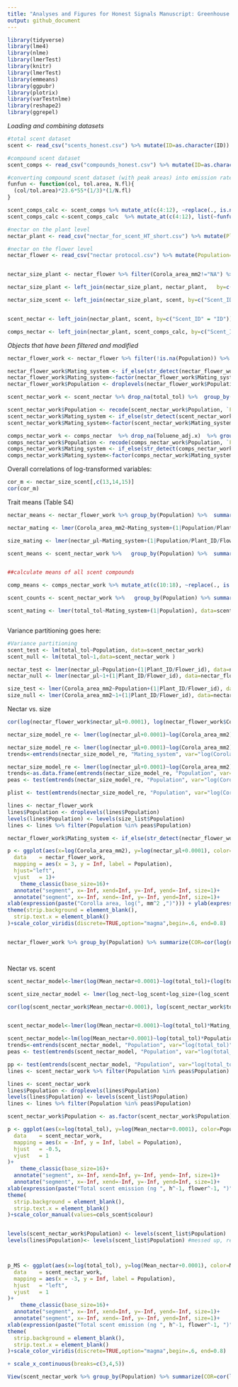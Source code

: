```yaml
---
title: "Analyses and Figures for Honest Signals Manuscript: Greenhouse data"
output: github_document
---
```


```r
library(tidyverse)
library(lme4)
library(nlme)
library(lmerTest)
library(knitr)
library(lmerTest)
library(emmeans)
library(ggpubr)
library(plotrix)
library(varTestnlme)
library(reshape2)
library(ggrepel)
```


*Loading and combining datasets*

```r
#total scent dataset
scent <- read_csv("scents_honest.csv") %>% mutate(ID=as.character(ID)) 

#compound scent dataset
scent_comps <- read_csv("compounds_honest.csv") %>% mutate(ID=as.character(ID))

#converting compound scent dataset (with peak areas) into emission rates
funfun <- function(col, tol.area, N.fl){
  (col/tol.area)*23.6*55*(1/3)*(1/N.fl)
}

scent_comps_calc <- scent_comps %>% mutate_at(c(4:12), ~replace(., is.na(.), 0)) %>% left_join(., scent, by="ID")
scent_comps_calc <-scent_comps_calc  %>% mutate_at(c(4:12), list(~funfun(., Toluene_adj.y,NFlowers.x)))

#nectar on the plant level
nectar_plant <- read_csv("nectar_for_scent_HT_short.csv") %>% mutate(Plant_id=as.factor(as.character(Plant_id)))

#nectar on the flower level
nectar_flower <- read_csv("nectar protocol.csv") %>% mutate(Population=as.factor(Population), Plant_ID=as.factor(as.character(Plant_ID)), Flower_id=as.factor(as.character(Flower_id)), plant_id=as.factor(as.character(plant_id)))


nectar_size_plant <- nectar_flower %>% filter(Corola_area_mm2!="NA") %>%   group_by(Population, plant_id) %>% summarize(size=mean(Corola_area_mm2), nect=mean(nectar_μl))

nectar_size_plant <- left_join(nectar_size_plant, nectar_plant,   by=c("Population", "plant_id"="Plant_id")) %>% group_by(Population) %>%  filter(length(unique(plant_id))>=8) %>% select(-Mean_nectar, -Notes, -`...7`)

nectar_size_scent <- left_join(nectar_size_plant, scent, by=c("Scent_ID"="ID")) %>%  filter(Scent_ID!="NA") %>% drop_na() %>% mutate(log_size = log(size), log_nect=log(nect+0.0001), log_scent=log(total_tol))


scent_nectar <- left_join(nectar_plant, scent, by=c("Scent_ID" = "ID"))

comps_nectar <- left_join(nectar_plant, scent_comps_calc, by=c("Scent_ID" = "ID"))

```

*Objects that have been filtered and modified*
```r

nectar_flower_work <- nectar_flower %>% filter(!is.na(Population)) %>%  filter(!is.na(nectar_μl)) %>% filter(!is.na(Corola_area_mm2)) %>% filter(Corola_area_mm2>0) %>% filter(Population %in% nectar_flower_pop$Population)

nectar_flower_work$Mating_system <- if_else(str_detect(nectar_flower_work$Population,"^G|^I"), "SI", "SC")
nectar_flower_work$Mating_system<-factor(nectar_flower_work$Mating_system, levels=c("SI", "SC"))
nectar_flower_work$Population <- droplevels(nectar_flower_work$Population)

scent_nectar_work <- scent_nectar %>% drop_na(total_tol) %>%  group_by(Population) %>% filter(length(unique(Plant_id))>=8)

scent_nectar_work$Population <- recode(scent_nectar_work$Population, `Fr3/IT11`="Fr3", `Fr4/IT12`="Fr4")
scent_nectar_work$Mating_system <- if_else(str_detect(scent_nectar_work$Population,"^G|^I"), "SI", "SC")
scent_nectar_work$Mating_system<-factor(scent_nectar_work$Mating_system, levels=c("SI", "SC"))

comps_nectar_work <- comps_nectar  %>% drop_na(Toluene_adj.x)  %>% group_by(Population) %>% filter(length(unique(Plant_id))>=8)
comps_nectar_work$Population <- recode(comps_nectar_work$Population, `Fr3/IT11`="Fr3", `Fr4/IT12`="Fr4")
comps_nectar_work$Mating_system <- if_else(str_detect(comps_nectar_work$Population,"^G|^I"), "SI", "SC")
comps_nectar_work$Mating_system<-factor(comps_nectar_work$Mating_system, levels=c("SI", "SC"))
```


Overall correlations of log-transformed variables:
```r
cor_m <- nectar_size_scent[,c(13,14,15)]
cor(cor_m)
```

Trait means (Table S4)
```r

nectar_means <- nectar_flower_work %>% group_by(Population) %>%  summarize_at(c("nectar_μl", "Corola_area_mm2"), list(mean, std.error))

nectar_mating <- lmer(Corola_area_mm2~Mating_system+(1|Population/Plant_ID/Flower_id), data=nectar_flower_work)

size_mating <- lmer(nectar_μl~Mating_system+(1|Population/Plant_ID/Flower_id), data=nectar_flower_work)

scent_means <- scent_nectar_work %>%   group_by(Population) %>%  summarize_at(c("total_tol", "Mean_nectar"), list(mean, std.error))


##calculate means of all scent compounds

comp_means <- comps_nectar_work %>% mutate_at(c(10:18), ~replace(., is.na(.), 0))%>% group_by(Population) %>% summarize_at(c(9:17), list(mean, std.error))

scent_counts <- scent_nectar_work %>%   group_by(Population) %>% summarize(N = length(Scent_ID))

scent_mating <- lmer(total_tol~Mating_system+(1|Population), data=scent_nectar_work)



```





Variance partitioning goes here:
```r
#Variance partitioning
scent_test <- lm(total_tol~Population, data=scent_nectar_work)
scent_null <- lm(total_tol~1,data=scent_nectar_work )

nectar_test <- lmer(nectar_μl~Population+(1|Plant_ID/Flower_id), data=nectar_flower_work)
nectar_null <- lmer(nectar_μl~1+(1|Plant_ID/Flower_id), data=nectar_flower_work)

size_test <- lmer(Corola_area_mm2~Population+(1|Plant_ID/Flower_id), data=nectar_flower_work)
size_null <- lmer(Corola_area_mm2~1+(1|Plant_ID/Flower_id), data=nectar_flower_work)
```

Nectar vs. size
```r

cor(log(nectar_flower_work$nectar_μl+0.0001), log(nectar_flower_work$Corola_area_mm2))

nectar_size_model_re <- lmer(log(nectar_μl+0.0001)~log(Corola_area_mm2)+(log(Corola_area_mm2)|Population/Plant_ID), data=nectar_flower_work)

nectar_size_model_re <- lmer(log(nectar_μl+0.0001)~log(Corola_area_mm2)*Mating_system+(log(Corola_area_mm2)|Population/Plant_ID), data=nectar_flower_work)
trends<-emtrends(nectar_size_model_re, "Mating_system", var="log(Corola_area_mm2)")

nectar_size_model_re <- lmer(log(nectar_μl+0.0001)~log(Corola_area_mm2)*Population+(1|Population/Plant_ID), data=nectar_flower_work)
trends<-as.data.frame(emtrends(nectar_size_model_re, "Population", var="log(Corola_area_mm2)"))
peas <- test(emtrends(nectar_size_model_re, "Population", var="log(Corola_area_mm2)")) %>% filter(p.value < 0.059)

plist <- test(emtrends(nectar_size_model_re, "Population", var="log(Corola_area_mm2)")) %>% mutate(Sig = if_else(p.value < 0.059, "A", "No"))

lines <- nectar_flower_work
lines$Population <- droplevels(lines$Population)
levels(lines$Population) <- levels(size_list$Population)
lines <- lines %>% filter(Population %in% peas$Population) 

nectar_flower_work$Mating_system <- if_else(str_detect(nectar_flower_work$Population,"^G|^I"), "SI", "SC")

p <- ggplot(aes(x=log(Corola_area_mm2), y=log(nectar_μl+0.0001), color=Mating_system, group=Population), data=nectar_flower_work)+geom_point(aes(x=log(Corola_area_mm2), y=log(nectar_μl+0.0001), color=Mating_system, group=Population), data=nectar_flower_work)+ facet_wrap(~Population, dir="v")+geom_text(
  data    = nectar_flower_work,
  mapping = aes(x = 3, y = Inf, label = Population),
  hjust="left",
  vjust   = 1)+
    theme_classic(base_size=16)+
  annotate("segment", x=-Inf, xend=Inf, y=-Inf, yend=-Inf, size=1)+
  annotate("segment", x=-Inf, xend=-Inf, y=-Inf, yend=Inf, size=1)+
xlab(expression(paste("Corolla area, log(", mm^2 ,")"))) + ylab(expression(paste("Nectar volume, log(", mu,"l)")))+ scale_x_continuous(breaks=c(3,4,5))+theme(legend.position = "none") +geom_smooth(data=lines, method="lm",color="black", se=F)+ 
theme(strip.background = element_blank(),
  strip.text.x = element_blank()
)+scale_color_viridis(discrete=TRUE,option="magma",begin=.6, end=0.8)


nectar_flower_work %>% group_by(Population) %>% summarize(COR=cor(log(nectar_μl+0.0001),log(Corola_area_mm2)))




```



Nectar vs. scent
```r
scent_nectar_model<-lmer(log(Mean_nectar+0.0001)~log(total_tol)+(log(total_tol)|Population), data=scent_nectar_work)

scent_size_nectar_model <- lmer(log_nect~log_scent+log_size+(log_scent|Population), data=nectar_size_scent)

cor(log(scent_nectar_work$Mean_nectar+0.0001), log(scent_nectar_work$total_tol))


scent_nectar_model<-lmer(log(Mean_nectar+0.0001)~log(total_tol)*Mating_system+(log(total_tol)|Population), data=scent_nectar_work)

scent_nectar_model<-lm(log(Mean_nectar+0.0001)~log(total_tol)*Population, data=scent_nectar_work)
trends<-emtrends(scent_nectar_model, "Population", var="log(total_tol)")
peas <- test(emtrends(scent_nectar_model, "Population", var="log(total_tol)")) %>% filter(p.value < 0.059)

pp <- test(emtrends(scent_nectar_model, "Population", var="log(total_tol)")) %>% mutate(Sig=if_else(p.value < 0.059, "A", "No"))
lines <- scent_nectar_work %>% filter(Population %in% peas$Population)

lines <- scent_nectar_work
lines$Population <- droplevels(lines$Population)
levels(lines$Population) <- levels(scent_list$Population)
lines <- lines %>% filter(Population %in% peas$Population) 

scent_nectar_work$Population <- as.factor(scent_nectar_work$Population)

p <- ggplot(aes(x=log(total_tol), y=log(Mean_nectar+0.0001), color=Population, shape=Mating_system, group=Population), data=scent_nectar_work)+geom_point()+ facet_wrap(~Population)+geom_text(
  data    = scent_nectar_work,
  mapping = aes(x = -Inf, y = Inf, label = Population),
  hjust   = -0.5,
  vjust   = 1
)+
    theme_classic(base_size=16)+
  annotate("segment", x=-Inf, xend=Inf, y=-Inf, yend=-Inf, size=1)+
  annotate("segment", x=-Inf, xend=-Inf, y=-Inf, yend=Inf, size=1)+
xlab(expression(paste("Total scent emission (ng ", h^-1, flower^-1, ")")))  + ylab(expression(paste("Nectar volume, log(", mu,"l)")))+ scale_x_continuous(breaks=c(3,4,5))+theme(legend.position = "none") +geom_smooth(data=lines, method="lm",color="black", se=F)+ 
theme(
  strip.background = element_blank(),
  strip.text.x = element_blank()
)+scale_color_manual(values=cols_scent$colour)


levels(scent_nectar_work$Population) <- levels(scent_list$Population) 
levels(lines$Population)<- levels(scent_list$Population) #messed up, remake lines object



p_MS <- ggplot(aes(x=log(total_tol), y=log(Mean_nectar+0.0001), color=Mating_system, group=Population), data=scent_nectar_work)+geom_point()+ facet_wrap(~Population, dir="v")+geom_text(
  data    = scent_nectar_work,
  mapping = aes(x = -3, y = Inf, label = Population),
  hjust   = "left",
  vjust   = 1
)+
    theme_classic(base_size=16)+
  annotate("segment", x=-Inf, xend=Inf, y=-Inf, yend=-Inf, size=1)+
  annotate("segment", x=-Inf, xend=-Inf, y=-Inf, yend=Inf, size=1)+
xlab(expression(paste("Total scent emission (ng ", h^-1, flower^-1, ")")))  + ylab(expression(paste("Nectar volume, log(", mu,"l)")))+theme(legend.position = "none") +geom_smooth(data=lines, method="lm",color="black", se=F)+ 
theme(
  strip.background = element_blank(),
  strip.text.x = element_blank()
)+scale_color_viridis(discrete=TRUE,option="magma",begin=.6, end=0.8)

+ scale_x_continuous(breaks=c(3,4,5))

View(scent_nectar_work %>% group_by(Population) %>% summarize(COR=cor(log(Mean_nectar+0.0001),log(total_tol))))


```
